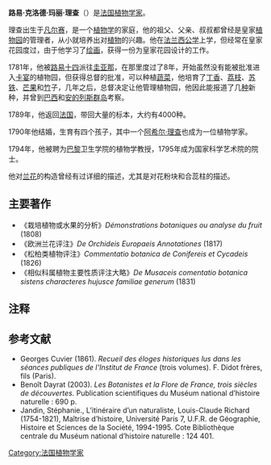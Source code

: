 '''路易·克洛德·玛丽·理查'''（{{lang-fr|'''Louis Claude Marie Richard'''}}）{{BD|1754年|9月19日|1821年|6月6日|}}是[[法国|法国]][[植物学家|植物学家]]。 

理查出生于[[凡尔赛|凡尔赛]]，是一个[[植物学|植物学]]的家庭，他的祖父、父亲、叔叔都曾经是皇家[[植物园|植物园]]的管理者，从小就培养出对[[植物|植物]]的兴趣。他在[[法兰西公学|法兰西公学]]上学，但经常在皇家花园度过，由于他学习了[[绘画|绘画]]，获得一份为皇家花园设计的工作。

1781年，他被[[路易十四|路易十四]]派往[[圭亚那|圭亚那]]，在那里度过了8年，开始虽然没有能被批准进入[[卡宴|卡宴]]的植物园，但获得总督的批准，可以种植[[蔬菜|蔬菜]]，他培育了[[丁香|丁香]]、[[荔枝|荔枝]]、[[苏铁|苏铁]]、[[芒果|芒果]]和[[竹|竹]]子，几年之后，总督决定让他管理植物园，他因此能报道了几[[种|种]]新种，并曾到[[巴西|巴西]]和[[安的列斯群岛|安的列斯群岛]]考察。 

1789年，他返回[[法国|法国]]，带回大量的标本，大约有4000种。

1790年他结婚，生育有四个孩子，其中一个[[阿希尔·理查|阿希尔·理查]]也成为一位植物学家。

1794年，他被聘为[[巴黎|巴黎]]卫生学院的植物学教授，1795年成为国家科学艺术院的院士。

他对[[兰花|兰花]]的构造曾经有过详细的描述，尤其是对花粉块和合蕊柱的描述。

{{植物命名人|Rich.|路易·克洛德·理查}}

==主要著作==
*《栽培植物或水果的分析》''Démonstrations botaniques ou analyse du fruit'' (1808)
*《欧洲兰花评注》''De Orchideis Europaeis Annotationes'' (1817)
*《松柏类植物评注》''Commentatio botanica de Conifereis et Cycadeis'' (1826)
*《相似科属植物主要性质评注大略》''De Musaceis comentatio botanica sistens characteres hujusce familiae generum'' (1831)

== 注释 ==
{{reflist}}
== 参考文献 ==
* Georges Cuvier (1861). ''Recueil des éloges historiques lus dans les séances publiques de l'Institut de France'' (trois volumes). F. Didot frères, fils (Paris).
* Benoît Dayrat (2003). ''Les Botanistes et la Flore de France, trois siècles de découvertes.'' Publication scientifiques du Muséum national d’histoire naturelle : 690 p.
*Jandin, Stéphanie., L’itinéraire d’un naturaliste, Louis-Claude Richard (1754-1821), Maîtrise d’histoire, Université Paris 7, U.F.R. de Géographie, Histoire et Sciences de la Société, 1994-1995. Cote Bibliothèque centrale du Muséum national d’histoire naturelle : 124 401.



{{Authority control}}
{{DEFAULTSORT:Richard, Louis-Claude}}
[[Category:法国植物学家|Category:法国植物学家]]